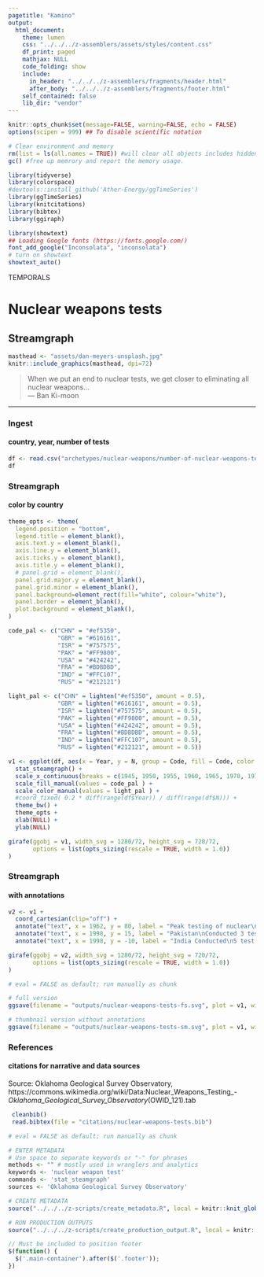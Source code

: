 ```yaml
---
pagetitle: "Kamino"
output: 
  html_document:
    theme: lumen
    css: "../../../z-assemblers/assets/styles/content.css"
    df_print: paged
    mathjax: NULL
    code_folding: show
    include:
      in_header: "../../../z-assemblers/fragments/header.html"
      after_body: "../../../z-assemblers/fragments/footer.html"
    self_contained: false
    lib_dir: "vendor"
---
```


```r

knitr::opts_chunk$set(message=FALSE, warning=FALSE, echo = FALSE)
options(scipen = 999) ## To disable scientific notation

# Clear environment and memory
rm(list = ls(all.names = TRUE)) #will clear all objects includes hidden objects.
gc() #free up memrory and report the memory usage.

library(tidyverse)
library(colorspace)
#devtools::install_github('Ather-Energy/ggTimeSeries')
library(ggTimeSeries)
library(knitcitations)
library(bibtex)
library(ggiraph)

library(showtext)
## Loading Google fonts (https://fonts.google.com/)
font_add_google("Inconsolata", "inconsolata")
# turn on showtext
showtext_auto()

```

<div class="activity">
TEMPORALS
</div>

# Nuclear weapons tests
## Streamgraph

```r

masthead <- "assets/dan-meyers-unsplash.jpg"
knitr::include_graphics(masthead, dpi=72)

```


> When we put an end to nuclear tests, we get closer to eliminating all nuclear weapons...\
--- Ban Ki-moon\


***

### Ingest
#### country, year, number of tests


```r

df <- read.csv("archetypes/nuclear-weapons/number-of-nuclear-weapons-tests-for-selected-nuclear-powers-1945-1998.csv", header = TRUE, stringsAsFactors = TRUE)
df

```


### Streamgraph
#### color by country


```r

theme_opts <- theme(
  legend.position = "bottom",
  legend.title = element_blank(),
  axis.text.y = element_blank(),
  axis.line.y = element_blank(),
  axis.ticks.y = element_blank(),
  axis.title.y = element_blank(),
  # panel.grid = element_blank(),
  panel.grid.major.y = element_blank(),
  panel.grid.minor = element_blank(),
  panel.background=element_rect(fill="white", colour="white"),
  panel.border = element_blank(),
  plot.background = element_blank(),
)

code_pal <- c("CHN" = "#ef5350", 
              "GBR" = "#616161",
              "ISR" = "#757575",
              "PAK" = "#FF9800",
              "USA" = "#424242",
              "FRA" = "#BDBDBD",
              "IND" = "#FFC107",
              "RUS" = "#212121")

light_pal <- c("CHN" = lighten("#ef5350", amount = 0.5), 
              "GBR" = lighten("#616161", amount = 0.5),
              "ISR" = lighten("#757575", amount = 0.5),
              "PAK" = lighten("#FF9800", amount = 0.5),
              "USA" = lighten("#424242", amount = 0.5),
              "FRA" = lighten("#BDBDBD", amount = 0.5),
              "IND" = lighten("#FFC107", amount = 0.5),
              "RUS" = lighten("#212121", amount = 0.5))

v1 <- ggplot(df, aes(x = Year, y = N, group = Code, fill = Code, color = Code)) +
  stat_steamgraph() +
  scale_x_continuous(breaks = c(1945, 1950, 1955, 1960, 1965, 1970, 1975, 1980, 1985, 1990, 1995, 2000)) +
  scale_fill_manual(values = code_pal ) +
  scale_color_manual(values = light_pal ) +
  #coord_fixed( 0.2 * diff(range(df$Year)) / diff(range(df$N))) +
  theme_bw() +
  theme_opts +
  xlab(NULL) +
  ylab(NULL)

girafe(ggobj = v1, width_svg = 1280/72, height_svg = 720/72,
       options = list(opts_sizing(rescale = TRUE, width = 1.0))
)

```

### Streamgraph
#### with annotations

```r

v2 <- v1 + 
  coord_cartesian(clip="off") +
  annotate("text", x = 1962, y = 80, label = "Peak testing of nuclear\nweapons in 1962", hjust = "center", size = 3, fontface = 2) +
  annotate("text", x = 1998, y = 15, label = "Pakistan\nConducted 3 test in\n1998", hjust = "center", size = 3, fontface = 2) +
  annotate("text", x = 1998, y = -10, label = "India Conducted\n5 test in 1998", hjust = "center", size = 3, fontface = 2)

girafe(ggobj = v2, width_svg = 1280/72, height_svg = 720/72,
       options = list(opts_sizing(rescale = TRUE, width = 1.0))
)

```



```r

# eval = FALSE as default; run manually as chunk

# full version
ggsave(filename = "outputs/nuclear-weapons-tests-fs.svg", plot = v1, width=1280/72, height=720/72)

# thumbnail version without annotations
ggsave(filename = "outputs/nuclear-weapons-tests-sm.svg", plot = v1, width=4, height=2.25)

```


### References
#### citations for narrative and data sources

Source:  Oklahoma Geological Survey Observatory, https://commons.wikimedia.org/wiki/Data:Nuclear_Weapons_Testing_-_Oklahoma_Geological_Survey_Observatory_(OWID_121).tab

```r

 cleanbib()
 read.bibtex(file = "citations/nuclear-weapons-tests.bib")

```


```r

# eval = FALSE as default; run manually as chunk

# ENTER METADATA
# Use space to separate keywords or "-" for phrases
methods <- "" # mostly used in wranglers and analytics
keywords <- 'nuclear weapon test'
commands <- 'stat_steamgraph'
sources <- 'Oklahoma Geological Survey Observatory'

# CREATE METADATA
source("../../../z-scripts/create_metadata.R", local = knitr::knit_global())

# RUN PRODUCTION OUTPUTS
source("../../../z-scripts/create_production_output.R", local = knitr::knit_global())


```


```js

// Must be included to position footer
$(function() {
  $('.main-container').after($('.footer'));
})

```


